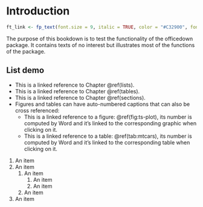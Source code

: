 # Introduction {#intro}

```r
ft_link <- fp_text(font.size = 9, italic = TRUE, color = "#C32900", font.family = "Cambria")
```

The purpose of this bookdown is to test the functionality of the officedown package. It contains texts 
of no interest but illustrates most of the functions of the package. 

## List demo {#lists}

* This is a linked reference to Chapter \@ref(lists).
* This is a linked reference to Chapter \@ref(tables).
* This is a linked reference to Chapter \@ref(sections).
* Figures and tables can have auto-numbered captions that can also be cross referenced: 
    * This is a linked reference to a figure: \@ref(fig:ts-plot), its number is computed by Word 
    and it's linked to the corresponding graphic when clicking on it.
    * This is a linked reference to a table: \@ref(tab:mtcars), its number is computed by Word 
    and it's linked to the corresponding table when clicking on it.


1. An item
1. An item
    1. An item
        1. An item
        2. An item
    2. An item
2. An item

